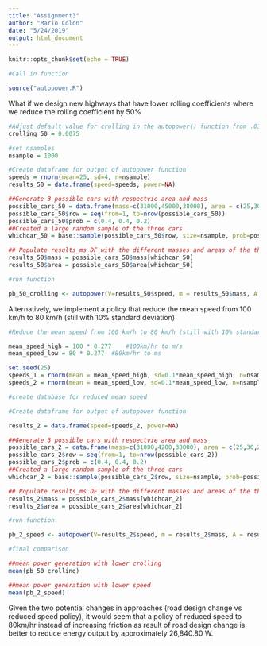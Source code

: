 ```yaml
---
title: "Assignment3"
author: "Mario Colon"
date: "5/24/2019"
output: html_document
---
```


```r
knitr::opts_chunk$set(echo = TRUE)
```


```r

#Call in function 

source("autopower.R")


```


What if we design new highways that have lower rolling coefficients where we reduce the rolling coefficient by 50%

```r

#Adjust default value for crolling in the autopower() function from .015 *.5
crolling_50 = 0.0075 

#set nsamples
nsample = 1000

#Create dataframe for output of autopower function 
speeds = rnorm(mean=25, sd=4, n=nsample)
results_50 = data.frame(speed=speeds, power=NA)

##Generate 3 possible cars with respectvie area and mass
possible_cars_50 = data.frame(mass=c(31000,45000,38000), area = c(25,30,22))
possible_cars_50$row = seq(from=1, to=nrow(possible_cars_50))
possible_cars_50$prob = c(0.4, 0.4, 0.2)
##Created a large random sample of the three cars   
whichcar_50 = base::sample(possible_cars_50$row, size=nsample, prob=possible_cars_50$prob, replace=TRUE)

## Populate results_ms DF with the different masses and areas of the three cars.
results_50$mass = possible_cars_50$mass[whichcar_50]
results_50$area = possible_cars_50$area[whichcar_50]

#run function

pb_50_crolling <- autopower(V=results_50$speed, m = results_50$mass, A = results_50$area, crolling = crolling_50)


```



Alternatively, we implement a policy that reduce the mean speed from 100 km/h to 80 km/h (still with 10% standard deviation)

```r

#Reduce the mean speed from 100 km/h to 80 km/h (still with 10% standard deviation)

mean_speed_high = 100 * 0.277    #100km/hr to m/s
mean_speed_low = 80 * 0.277  #80km/hr to ms

set.seed(25)
speeds_1 = rnorm(mean = mean_speed_high, sd=0.1*mean_speed_high, n=nsample)
speeds_2 = rnorm(mean = mean_speed_low, sd=0.1*mean_speed_low, n=nsample)

#create database for reduced mean speed

#Create dataframe for output of autopower function 

results_2 = data.frame(speed=speeds_2, power=NA)

##Generate 3 possible cars with respectvie area and mass
possible_cars_2 = data.frame(mass=c(31000,4200,38000), area = c(25,30,22))
possible_cars_2$row = seq(from=1, to=nrow(possible_cars_2))
possible_cars_2$prob = c(0.4, 0.4, 0.2)
##Created a large random sample of the three cars   
whichcar_2 = base::sample(possible_cars_2$row, size=nsample, prob=possible_cars_2$prob, replace=TRUE)

## Populate results_ms DF with the different masses and areas of the three cars.
results_2$mass = possible_cars_2$mass[whichcar_2]
results_2$area = possible_cars_2$area[whichcar_2]

#run function

pb_2_speed <- autopower(V=results_2$speed, m = results_2$mass, A = results_2$area)


```


```r
#final comparison 

##mean power generation with lower crolling
mean(pb_50_crolling)

##mean power generation with lower speed 
mean(pb_2_speed)

```

Given the two potential changes in approaches (road design change vs reduced speed policy), it would seem that a policy of reduced speed to 80km/hr instead of increasing friction as result of road design change is better to reduce energy output by approximately 26,840.80 W.  

